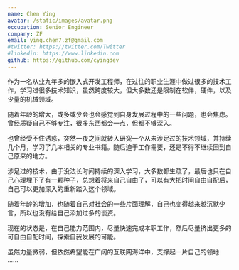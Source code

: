 ```yaml
---
name: Chen Ying
avatar: /static/images/avatar.png
occupation: Senior Engineer
company: ZF
email: ying.chen7.zf@gmail.com
#twitter: https://twitter.com/Twitter
#linkedin: https://www.linkedin.com
github: https://github.com/cyingdev
---
```


作为一名从业九年多的嵌入式开发工程师，在过往的职业生涯中做过很多的技术工作，学习过很多技术知识，虽然跨度较大，但大多数还是限制在软件，硬件，以及少量的机械领域。

随着年龄的增大，或多或少会也会感觉到自身发展过程中的一些问题，也会焦虑。曾经质疑自己不够专注，很多东西都会一点，但都不够深入。

也曾经受不住诱惑，突然一夜之间就转入研究一个从未涉足过的技术领域，并持续几个月，学习了几本相关的专业书籍。随后迫于工作需要，还是不得不继续回到自己原来的地方。

涉足过的技术，由于没法长时间持续的深入学习，大多数都生疏了，最后也只在自己心理埋下了有一颗种子，总想着将来自己自由了，可以有大把时间自由自配后，自己可以更加深入的重新踏入这个领域。

随着年龄的增加，也随着自己对社会的一些片面理解，自己也变得越来越沉默少言，所以也没有给自己添加过多的谈资。

现在的状态是，在自己能力范围内，尽量快速完成本职工作，然后尽量挤出更多的可自由自配时间，探索自我发展的可能。

虽然力量微弱，但依然希望能在广阔的互联网海洋中，支撑起一片自己的领地 ......
